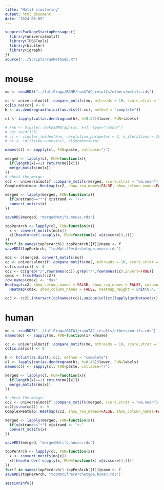```yaml
---
title: "Motif clustering"
output: html_document
date: "2024-06-05"
---
```


```r
suppressPackageStartupMessages({
  library(universalmotif)
  library(TFBSTools)
  library(bluster)
  library(igraph)
})
source("../Scripts/runMethods.R")
```

# mouse

```r
mo <- readRDS("../fullFrags/BANP/runATAC_results/others/motifs.rds")

cc <- universalmotif::compare_motifs(mo, nthreads = 10, score.strat = "wa.mean")
cc[is.na(cc)] <- 0
h <- as.dendrogram(hclust(as.dist(1-cc), method = "complete"))

cl <- lapply(cut(as.dendrogram(h), h=0.35)$lower, FUN=labels)

# knn <- bluster::makeSNNGraph(cc, k=7, type="number")
# set.seed(123)
# cl <- cluster_leiden(knn, resolution_parameter = 3, n_iterations = 10)
# cl <- split(row.names(cc), cl$membership)

names(cl) <- sapply(cl, FUN=paste, collapse="/")

merged <- lapply(cl, FUN=function(x){
  if(length(x)==1) return(mo[[x]])
  merge_motifs(mo[x])
})
# check the merge:
cc2 <- universalmotif::compare_motifs(merged, score.strat = "wa.mean")
ComplexHeatmap::Heatmap(cc2, show_row_names=FALSE, show_column_names=FALSE)

merged <- lapply(merged, FUN=function(x){
  if(x@strand=="*") x@strand <- "+-"
  convert_motifs(x)
})

saveRDS(merged, "mergedMotifs.mouse.rds")

topPerArch <- lapply(cl, FUN=function(x){
  x <- convert_motifs(mo[x])
  x[[head(order(-sapply(x, FUN=function(x) x@icscore)),1)]]
})
for(f in names(topPerArch)) topPerArch[[f]]@name <- f
saveRDS(topPerArch, "topMotifPerArchetype.mouse.rds")
```

```r
mo2 <- c(merged, convert_motifs(mo))
cc <- universalmotif::compare_motifs(mo2, nthreads = 10, score.strat = "wa.mean")
cc[is.na(cc)] <- 0
cc2 <- cc[grep("/",rownames(cc)),grep("/",rownames(cc),invert=TRUE)]
cmax <- t(colMaxs(cc2))
row.names(cmax) <- "Max"
Heatmap(cc2, show_column_names = FALSE, show_row_names = FALSE, column_title="Motifs", row_title="Archetypes", name="WPearson") %v% 
  Heatmap(cmax, show_column_names = FALSE, heatmap_height = unit(0.4, "cm"))

cc3 <- cc2[,intersect(colnames(cc2),unique(unlist(lapply(getDatasets(), FUN=function(x) x$truth))))]
```


# human


```r
mo <- readRDS("../fullFrags/GATA1/runATAC_results/others/motifs.rds")
names(mo) <- sapply(mo, FUN=function(x) x@name)

cc <- universalmotif::compare_motifs(mo, nthreads = 10, score.strat = "wa.mean")
cc[is.na(cc)] <- 0

h <- hclust(as.dist(1-cc), method = "complete")
cl <- lapply(cut(as.dendrogram(h), h=0.45)$lower, FUN=labels)
names(cl) <- sapply(cl, FUN=paste, collapse="/")

merged <- lapply(cl, FUN=function(x){
  if(length(x)==1) return(mo[[x]])
  merge_motifs(mo[x])
})

# check the merge:
cc2 <- universalmotif::compare_motifs(merged, score.strat = "wa.mean")
cc2[is.na(cc2)] <- 0
ComplexHeatmap::Heatmap(cc2, show_row_names=FALSE, show_column_names=FALSE)

merged <- lapply(merged, FUN=function(x){
  if(x@strand=="*") x@strand <- "+-"
  convert_motifs(x)
})

saveRDS(merged, "mergedMotifs.human.rds")

topPerArch <- lapply(cl, FUN=function(x){
  x <- convert_motifs(mo[x])
  x[[head(order(-sapply(x, FUN=function(x) x@icscore)),1)]]
})
for(f in names(topPerArch)) topPerArch[[f]]@name <- f
saveRDS(topPerArch, "topMotifPerArchetype.human.rds")
```

```r
sessionInfo()
```

